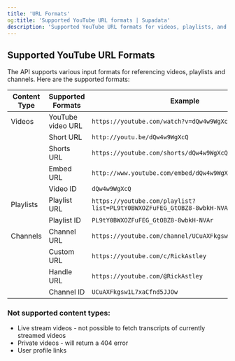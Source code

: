 ```yaml
---
title: 'URL Formats'
og:title: 'Supported YouTube URL formats | Supadata'
description: 'Supported YouTube URL formats for videos, playlists, and channels.'
---
```


## Supported YouTube URL Formats

The API supports various input formats for referencing videos, playlists and channels. Here are the supported formats:

| Content Type | Supported Formats | Example |
|-------------|------------------|----------|
| Videos | YouTube video URL | `https://youtube.com/watch?v=dQw4w9WgXcQ` |
| | Short URL | `http://youtu.be/dQw4w9WgXcQ` |
| | Shorts URL | `https://youtube.com/shorts/dQw4w9WgXcQ` |
| | Embed URL | `http://www.youtube.com/embed/dQw4w9WgXcQ` |
| | Video ID | `dQw4w9WgXcQ` |
| Playlists | Playlist URL | `https://youtube.com/playlist?list=PL9tY0BWXOZFuFEG_GtOBZ8-8wbkH-NVAr` |
| | Playlist ID | `PL9tY0BWXOZFuFEG_GtOBZ8-8wbkH-NVAr` |
| Channels | Channel URL | `https://youtube.com/channel/UCuAXFkgsw1L7xaCfnd5JJOw` |
| | Custom URL | `https://youtube.com/c/RickAstley` |
| | Handle URL | `https://youtube.com/@RickAstley` |
| | Channel ID | `UCuAXFkgsw1L7xaCfnd5JJOw` |

### Not supported content types:

- Live stream videos - not possible to fetch transcripts of currently streamed videos
- Private videos - will return a 404 error
- User profile links
